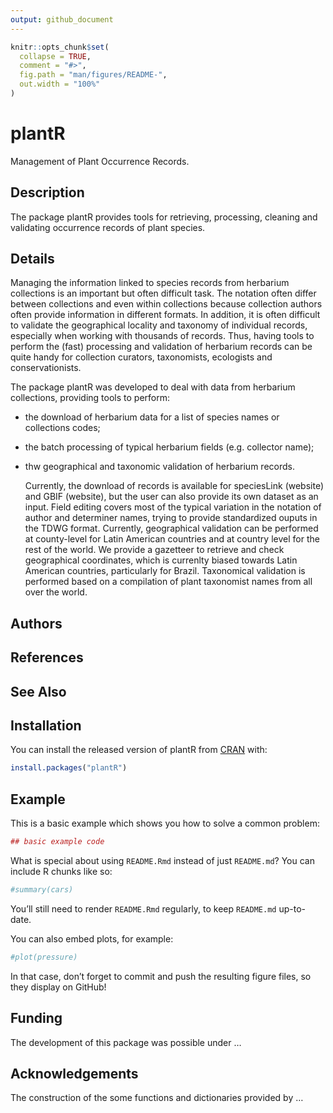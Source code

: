```yaml
---
output: github_document
---
```


<!-- README.md is generated from README.Rmd. Please edit that file -->

```r
knitr::opts_chunk$set(
  collapse = TRUE,
  comment = "#>",
  fig.path = "man/figures/README-",
  out.width = "100%"
)
```
# plantR

Management of Plant Occurrence Records.

## Description

 The package plantR provides tools for retrieving, processing, cleaning and validating occurrence records of plant species.

## Details

  Managing the information linked to species records from herbarium collections is an important but often difficult task. The notation often differ between collections and even within collections because collection authors often provide information in different formats. In addition, it is often difficult to validate the geographical locality and taxonomy of individual records, especially when working with thousands of records. Thus, having tools to perform the (fast) processing and validation of herbarium records can be quite handy for collection curators, taxonomists, ecologists and conservationists. 
  
  The package plantR was developed to deal with data from herbarium collections, providing tools to perform:
  
* the download of herbarium data for a list of species names or collections codes; 
* the batch processing of typical herbarium fields (e.g. collector name);
* thw geographical and taxonomic validation of herbarium records.

  Currently, the download of records is available for speciesLink (website) and GBIF (website), but the user can also provide its own dataset as an input. Field editing covers most of the typical variation in the notation of author and determiner names, trying to provide standardized ouputs in the TDWG format. Currently, geographical validation can be performed at county-level for Latin American countries and at country level for the rest of the world. We provide a gazetteer to retrieve and check geographical coordinates, which is currenlty biased towards Latin American countries, particularly for Brazil. Taxonomical validation is performed based on a compilation of plant taxonomist names from all over the world.

## Authors

## References

## See Also

## Installation

You can install the released version of plantR from [CRAN](https://CRAN.R-project.org) with:

``` r
install.packages("plantR")
```

## Example

This is a basic example which shows you how to solve a common problem:

```r
## basic example code
```

What is special about using `README.Rmd` instead of just `README.md`? You can include R chunks like so:

```r
#summary(cars)
```

You'll still need to render `README.Rmd` regularly, to keep `README.md` up-to-date.

You can also embed plots, for example:

```r
#plot(pressure)
```

In that case, don't forget to commit and push the resulting figure files, so they display on GitHub!

## Funding

The development of this package was possible under ...

## Acknowledgements

The construction of the some functions and dictionaries provided by ... 

